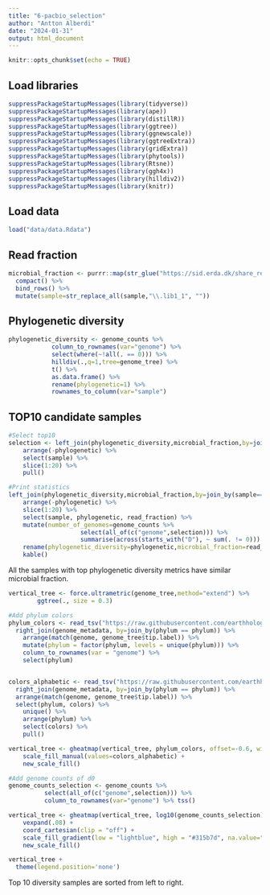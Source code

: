 ```yaml
---
title: "6-pacbio_selection"
author: "Antton Alberdi"
date: "2024-01-31"
output: html_document
---
```


```r
knitr::opts_chunk$set(echo = TRUE)
```

## Load libraries

```r
suppressPackageStartupMessages(library(tidyverse))
suppressPackageStartupMessages(library(ape))
suppressPackageStartupMessages(library(distillR))
suppressPackageStartupMessages(library(ggtree))
suppressPackageStartupMessages(library(ggnewscale))
suppressPackageStartupMessages(library(ggtreeExtra))
suppressPackageStartupMessages(library(gridExtra))
suppressPackageStartupMessages(library(phytools))
suppressPackageStartupMessages(library(Rtsne))
suppressPackageStartupMessages(library(ggh4x))
suppressPackageStartupMessages(library(hilldiv2))
suppressPackageStartupMessages(library(knitr))
```

## Load data

```r
load("data/data.Rdata")
```

## Read fraction

```r
microbial_fraction <- purrr::map(str_glue("https://sid.erda.dk/share_redirect/dWUOQttq3e/results/preprocess/singlem/microbial_fraction/{sample_metadata$sample}.lib1.tsv"), possibly(read_tsv, otherwise = NULL)) %>% #Load tsvs from Mjolnir ignoring nulls
  compact() %>%
  bind_rows() %>%
  mutate(sample=str_replace_all(sample,"\\.lib1_1", ""))
```

## Phylogenetic diversity

```r
phylogenetic_diversity <- genome_counts %>% 
            column_to_rownames(var="genome") %>% 
            select(where(~!all(. == 0))) %>% 
            hilldiv(.,q=1,tree=genome_tree) %>% 
            t() %>% 
            as.data.frame() %>%
            rename(phylogenetic=1) %>%
            rownames_to_column(var="sample")
```

## TOP10 candidate samples

```r
#Select top10
selection <- left_join(phylogenetic_diversity,microbial_fraction,by=join_by(sample==sample)) %>%
    arrange(-phylogenetic) %>%
    select(sample) %>%
    slice(1:20) %>%
    pull()

#Print statistics
left_join(phylogenetic_diversity,microbial_fraction,by=join_by(sample==sample)) %>%
    arrange(-phylogenetic) %>%
    slice(1:20) %>%
    select(sample, phylogenetic, read_fraction) %>%
    mutate(number_of_genomes=genome_counts %>%
                    select(all_of(c("genome",selection))) %>%
                    summarise(across(starts_with("D"), ~ sum(. != 0))) %>% t()) %>%
    rename(phylogenetic_diversity=phylogenetic,microbial_fraction=read_fraction) %>%
    kable()
```

All the samples with top phylogenetic diversity metrics have similar microbial fraction.

```r
vertical_tree <- force.ultrametric(genome_tree,method="extend") %>%
        ggtree(., size = 0.3)

#Add phylum colors
phylum_colors <- read_tsv("https://raw.githubusercontent.com/earthhologenome/EHI_taxonomy_colour/main/ehi_phylum_colors.tsv") %>%
  right_join(genome_metadata, by=join_by(phylum == phylum)) %>%
    arrange(match(genome, genome_tree$tip.label)) %>%
    mutate(phylum = factor(phylum, levels = unique(phylum))) %>%
    column_to_rownames(var = "genome") %>%
    select(phylum)


colors_alphabetic <- read_tsv("https://raw.githubusercontent.com/earthhologenome/EHI_taxonomy_colour/main/ehi_phylum_colors.tsv") %>%
  right_join(genome_metadata, by=join_by(phylum == phylum)) %>%
  arrange(match(genome, genome_tree$tip.label)) %>%
  select(phylum, colors) %>%
    unique() %>%
    arrange(phylum) %>%
    select(colors) %>%
    pull()

vertical_tree <- gheatmap(vertical_tree, phylum_colors, offset=-0.6, width=0.1, colnames=FALSE) +
    scale_fill_manual(values=colors_alphabetic) +
    new_scale_fill()

#Add genome counts of d0
genome_counts_selection <- genome_counts %>%
          select(all_of(c("genome",selection))) %>% 
          column_to_rownames(var="genome") %>% tss()

vertical_tree <- gheatmap(vertical_tree, log10(genome_counts_selection), offset=-0.4, width=0.3, colnames=TRUE, colnames_angle=90, font.size=3, colnames_position="top", colnames_offset_y = 15) +
    vexpand(.08) +
    coord_cartesian(clip = "off") +
    scale_fill_gradient(low = "lightblue", high = "#315b7d", na.value="#f4f4f4") +
    new_scale_fill()

vertical_tree +
  theme(legend.position='none')
```

Top 10 diversity samples are sorted from left to right.

